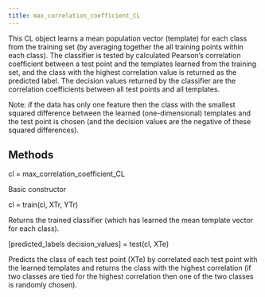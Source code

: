 ---
title: max_correlation_coefficient_CL
---

<p class="ethan_opening_paragraph" style="padding-bottom: 0% !important;"> This CL object learns a mean population vector (template) for each class from the training set (by averaging together the all training points within each class). The classifier is tested by calculated Pearson's correlation coefficient between a test point and the templates learned from the training set, and the class with the highest correlation value is returned as the predicted label. The decision values returned by the classifier are the correlation coefficients between all test points and all templates.

<p>Note: if the data has only one feature then the class with the smallest squared difference between the learned (one-dimensional) templates and the test point is chosen (and the decision values are the negative of these squared differences).</p>
<h2 class="methods_and_properties">Methods</h2>
<p class="ethan_bold_method">cl = max_correlation_coefficient_CL</p>
<p class="ethan_method_explanation">Basic constructor </p>
<p class="ethan_bold_method">cl = train(cl, XTr, YTr)</p>
<p class="ethan_method_explanation">Returns the trained classifier (which has learned the mean template vector for each class).</p>
<p class="ethan_bold_method">[predicted_labels decision_values] = test(cl, XTe)</p>
<p class="ethan_method_explanation">Predicts the class of each test point (XTe) by correlated each test point with the learned templates and returns the class with the highest correlation (if two classes are tied for the highest correlation then one of the two classes is randomly chosen).</p>

